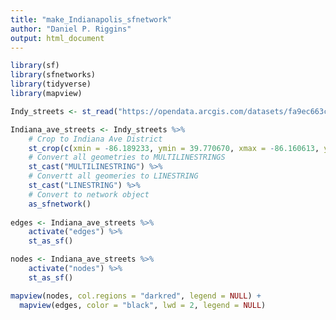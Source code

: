 ```yaml
---
title: "make_Indianapolis_sfnetwork"
author: "Daniel P. Riggins"
output: html_document
---
```


```r
library(sf)
library(sfnetworks)
library(tidyverse)
library(mapview)

Indy_streets <- st_read("https://opendata.arcgis.com/datasets/fa9ec663cf25407a9b7645ff14334a7f_13.geojson") 

Indiana_ave_streets <- Indy_streets %>%
    # Crop to Indiana Ave District
    st_crop(c(xmin = -86.189233, ymin = 39.770670, xmax = -86.160613, ymax = 39.789350)) %>%
    # Convert all geometries to MULTILINESTRINGS
    st_cast("MULTILINESTRING") %>%
    # Convertt all geomeries to LINESTRING
    st_cast("LINESTRING") %>%
    # Convert to network object
    as_sfnetwork()
    
edges <- Indiana_ave_streets %>%
    activate("edges") %>%
    st_as_sf()

nodes <- Indiana_ave_streets %>%
    activate("nodes") %>%
    st_as_sf()

mapview(nodes, col.regions = "darkred", legend = NULL) + 
  mapview(edges, color = "black", lwd = 2, legend = NULL)
```

